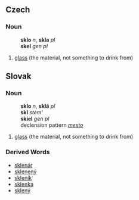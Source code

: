== Czech ==
=== Noun ===
:'''sklo''' ''n'', '''skla''' ''pl''
:'''skel''' ''gen pl''
# [[glass]] (the material, not something to drink from)

== Slovak ==
=== Noun ===
:'''sklo''' ''n'', '''sklá''' ''pl''
:'''skl''' ''stem'''
:'''skiel''' ''gen pl''
:declension pattern ''[[Slovak declension pattern mesto|mesto]]''
# [[glass]] (the material, not something to drink from)
=== Derived Words ===
* [[sklenár]]
* [[sklenený]]
* [[skleník]]
* [[sklenka]]
* [[sklený]]